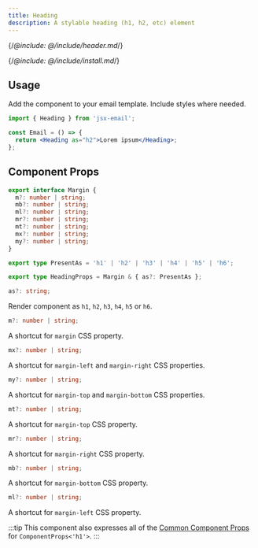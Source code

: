 ```yaml
---
title: Heading
description: A stylable heading (h1, h2, etc) element
---
```


{/*@include: @/include/header.md*/}

{/*@include: @/include/install.md*/}

## Usage

Add the component to your email template. Include styles where needed.

```jsx
import { Heading } from 'jsx-email';

const Email = () => {
  return <Heading as="h2">Lorem ipsum</Heading>;
};
```

## Component Props

```ts
export interface Margin {
  m?: number | string;
  mb?: number | string;
  ml?: number | string;
  mr?: number | string;
  mt?: number | string;
  mx?: number | string;
  my?: number | string;
}

export type PresentAs = 'h1' | 'h2' | 'h3' | 'h4' | 'h5' | 'h6';

export type HeadingProps = Margin & { as?: PresentAs };
```

```ts
as?: string;
```

Render component as `h1`, `h2`, `h3`, `h4`, `h5` or `h6`.

```ts
m?: number | string;
```

A shortcut for `margin` CSS property.

```ts
mx?: number | string;
```

A shortcut for `margin-left` and `margin-right` CSS properties.

```ts
my?: number | string;
```

A shortcut for `margin-top` and `margin-bottom` CSS properties.

```ts
mt?: number | string;
```

A shortcut for `margin-top` CSS property.

```ts
mr?: number | string;
```

A shortcut for `margin-right` CSS property.

```ts
mb?: number | string;
```

A shortcut for `margin-bottom` CSS property.

```ts
ml?: number | string;
```

A shortcut for `margin-left` CSS property.

:::tip
This component also expresses all of the [Common Component Props](https://react.dev/reference/react-dom/components/common) for `ComponentProps<'h1'>`.
:::
